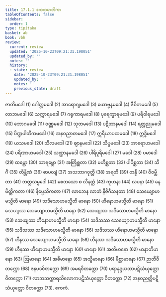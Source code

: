 ```yaml
---
title: 17.1.1 ဧကကမာတိကာ
tableOfContents: false
sidebar:
  order: 1
type: tipitaka
basket: ab
book: vbh
review:
  current: review
  updated: '2025-10-23T09:21:31.198051'
  updated_by: ''
  notes: ''
  history:
  - state: review
    date: '2025-10-23T09:21:31.198051'
    updated_by: ''
    notes: ''
    previous_state: draft
---
```



<ReviewStatus review={frontmatter.review} showDetails={true} />

<HypothesisAnnotation frontmatter={frontmatter} />

<DynamicBreadcrumb />

<Division number="832" book="vbh" e="ch" v="30" p="359">

<Paragraph number="2608" book="vbh">
ဇာတိမဒေါ (1) ဂေါတ္တမဒေါ (2) အာရောဂျမဒေါ (3) ယောဗ္ဗနမဒေါ (4) ဇီဝိတမဒေါ (5) လာဘမဒေါ (6) သက္ကာရမဒေါ (7) ဂရုကာရမဒေါ (8) ပုရေက္ခာရမဒေါ (9) ပရိဝါရမဒေါ (10) ဘောဂမဒေါ (11) ဝဏ္ဏမဒေါ (12) သုတမဒေါ (13) ပဋိဘာနမဒေါ (14) ရတ္တညုမဒေါ (15) ပိဏ္ဍပါတိကမဒေါ (16) အနဝညာတမဒေါ (17) ဣရိယာပထမဒေါ (18) ဣဒ္ဓိမဒေါ (19) ယသမဒေါ (20) သီလမဒေါ (21) ဈာနမဒေါ (22) သိပ္ပမဒေါ (23) အာရောဟမဒေါ (24) ပရိဏာဟမဒေါ (25) သဏ္ဌာနမဒေါ (26) ပါရိပူရိမဒေါ (27) မဒေါ (28) ပမာဒေါ (29) ထမ္ဘော (30) သာရမ္ဘော (31) အတြိစ္ဆတာ (32) မဟိစ္ဆတာ (33) ပါပိစ္ဆတာ (34) သိင်္ဂံ (35) တိန္တိဏံ (36) စာပလျံ (37) အသဘာဂဝုတ္တိ (38) အရတိ (39) တန္ဒီ (40) ဝိဇမ္ဘိတာ (41) ဘတ္တသမ္မဒေါ (42) စေတသော စ လီနတ္တံ (43) ကုဟနာ (44) လပနာ (45) နေမိတ္တိကတာ (46) နိပ္ပေသိကတာ (47) လာဘေန လာဘံ နိဇိဂီသနတာ (48) သေယျောဟမသ္မီတိ မာနော (49) သဒိသောဟမသ္မီတိ မာနော (50) ဟီနောဟမသ္မီတိ မာနော (51) သေယျဿ သေယျောဟမသ္မီတိ မာနော (52) သေယျဿ သဒိသောဟမသ္မီတိ မာနော (53) သေယျဿ ဟီနောဟမသ္မီတိ မာနော (54) သဒိသဿ သေယျောဟမသ္မီတိ မာနော (55) သဒိသဿ သဒိသောဟမသ္မီတိ မာနော (56) သဒိသဿ ဟီနောဟမသ္မီတိ မာနော (57) ဟီနဿ သေယျောဟမသ္မီတိ မာနော (58) ဟီနဿ သဒိသောဟမသ္မီတိ မာနော (59) ဟီနဿ ဟီနောဟမသ္မီတိ မာနော (60) မာနော (61) အတိမာနော (62) မာနာတိမာနော (63) ဩမာနော (64) အဓိမာနော (65) အသ္မိမာနော (66) မိစ္ဆာမာနော (67) ဉာတိဝိတက္ကော (68) ဇနပဒဝိတက္ကော (69) အမရဝိတက္ကော (70) ပရာနုဒ္ဒယတာပဋိသံယုတ္တော ဝိတက္ကော (71) လာဘသက္ကာရသိလောကပဋိသံယုတ္တော ဝိတက္ကော (72) အနဝညတ္တိပဋိသံယုတ္တော ဝိတက္ကော (73).

</Paragraph>
</Division>

<Paragraph number="2609" type="center" book="vbh">
ဧကကံ.
</Paragraph>